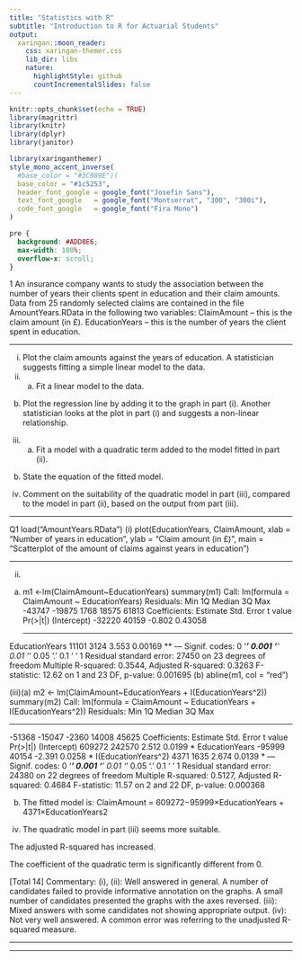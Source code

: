 ```yaml
---
title: "Statistics with R"
subtitle: "Introduction to R for Actuarial Students"
output:
  xaringan::moon_reader:
    css: xaringan-themer.css
    lib_dir: libs
    nature:
      highlightStyle: github
      countIncrementalSlides: false
---
```



```r
knitr::opts_chunk$set(echo = TRUE)
library(magrittr)
library(knitr)
library(dplyr)
library(janitor)


```

```r
library(xaringanthemer)
style_mono_accent_inverse(
  #base_color = "#3C989E")(
  base_color = "#1c5253",
  header_font_google = google_font("Josefin Sans"),
  text_font_google   = google_font("Montserrat", "300", "300i"),
  code_font_google   = google_font("Fira Mono")
)
```

```css
pre {
  background: #ADD8E6;
  max-width: 100%;
  overflow-x: scroll;
}
```

1 An insurance company wants to study the association between the number of years
their clients spent in education and their claim amounts.
Data from 25 randomly selected claims are contained in the file
AmountYears.RData in the following two variables:
ClaimAmount – this is the claim amount (in £).
EducationYears – this is the number of years the client spent in education.

---

(i) Plot the claim amounts against the years of education. 
A statistician suggests fitting a simple linear model to the data.
(ii) (a) Fit a linear model to the data. 
(b) Plot the regression line by adding it to the graph in part (i). 
Another statistician looks at the plot in part (i) and suggests a non-linear relationship.
(iii) (a) Fit a model with a quadratic term added to the model fitted in part (ii).

(b) State the equation of the fitted model. 
(iv) Comment on the suitability of the quadratic model in part (iii), compared to
the model in part (ii), based on the output from part (iii). 


---

Q1 load("AmountYears.RData")
(i)
plot(EducationYears, ClaimAmount, xlab = "Number of years in education", ylab = "Claim amount (in £)", main = "Scatterplot of the amount of claims against years in education")


---

(ii)
(a)
m1 <-lm(ClaimAmount~EducationYears)  summary(m1) Call: lm(formula = ClaimAmount ~ EducationYears) Residuals: Min 1Q Median 3Q Max -43747 -19875 1768 18575 61813 Coefficients: Estimate Std. Error t value Pr(>|t|) (Intercept) -32220 40159 -0.802 0.43058
<p>
---

EducationYears 11101 3124 3.553 0.00169 ** --- Signif. codes: 0 ‘***’ 0.001 ‘**’ 0.01 ‘*’ 0.05 ‘.’ 0.1 ‘ ’ 1 Residual standard error: 27450 on 23 degrees of freedom Multiple R-squared: 0.3544, Adjusted R-squared: 0.3263 F-statistic: 12.62 on 1 and 23 DF, p-value: 0.001695 
(b)
abline(m1, col = "red") 

(iii)(a) m2 <- lm(ClaimAmount~EducationYears + I(EducationYears^2))  summary(m2) Call: lm(formula = ClaimAmount ~ EducationYears + I(EducationYears^2)) Residuals: Min 1Q Median 3Q Max
<p>
---

-51368 -15047 -2360 14008 45625 Coefficients: Estimate Std. Error t value Pr(>|t|) (Intercept) 609272 242570 2.512 0.0199 * EducationYears -95999 40154 -2.391 0.0258 * I(EducationYears^2) 4371 1635 2.674 0.0139 * --- Signif. codes: 0 ‘***’ 0.001 ‘**’ 0.01 ‘*’ 0.05 ‘.’ 0.1 ‘ ’ 1 Residual standard error: 24380 on 22 degrees of freedom Multiple R-squared: 0.5127, Adjusted R-squared: 0.4684 F-statistic: 11.57 on 2 and 22 DF, p-value: 0.000368

(b)
The fitted model is:
ClaimAmount = 609272−95999×EducationYears + 4371×EducationYears2 
(iv)
The quadratic model in part (iii) seems more suitable.

The adjusted R-squared has increased.

The coefficient of the quadratic term is significantly different from 0.

[Total 14]
Commentary:
(i), (ii): Well answered in general. A number of candidates failed to provide informative annotation on the graphs. A small number of candidates presented the graphs with the axes reversed.
(iii): Mixed answers with some candidates not showing appropriate output.
(iv): Not very well answered. A common error was referring to the unadjusted R-squared measure.
<p>
---


---